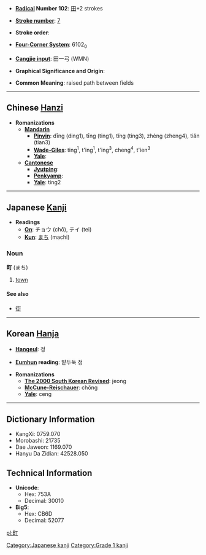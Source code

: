 * '''[[Wiktionary:Chinese radical index| Radical]] Number 102''': [[Wiktionary:Chinese radical index 田|田]]+2 strokes

* '''[[Wiktionary:Chinese total strokes index|Stroke number]]''': [[Wiktionary:Chinese total strokes index 7|7]]

* '''Stroke order''': 

* '''[[Wiktionary:Chinese four corner index|Four-Corner System]]''': 6102<sub>0</sub>

* '''[[Wiktionary:Chinese Cangjie index|Cangjie input]]''': 田一弓 (WMN)

* '''Graphical Significance and Origin''': 

* '''Common Meaning''': raised path between fields

----

== Chinese [[Hanzi]] ==

* '''Romanizations'''
** '''[[Mandarin]]'''
*** '''[[Pinyin]]''': dīng (ding1), tīng (ting1), tǐng (ting3), zhèng (zheng4), tiǎn (tian3)
*** '''[[Wade-Giles]]''': ting<sup>1</sup>, t'ing<sup>1</sup>, t'ing<sup>3</sup>, cheng<sup>4</sup>, t'ien<sup>3</sup>
*** '''[[Yale]]''': 
** '''[[Cantonese]]'''
*** '''[[Jyutping]]''':
*** '''[[Penkyamp]]''': 
*** '''[[Yale]]''': ting2


----

== Japanese [[Kanji]] ==

* '''Readings'''
** '''[[On]]''': チョウ (chō), テイ (tei)
** '''[[Kun]]''': [[まち]] (machi)

===Noun===
'''町''' (まち)

# [[town]]

====See also====
*[[街]]


----

== Korean [[Hanja]] ==

* '''[[Hangeul]]''': 정

* '''[[Eumhun]] reading''': 밭두둑 정

* '''Romanizations'''
** '''[[The 2000 South Korean Revised Romanization|The 2000 South Korean Revised]]''': jeong
** '''[[McCune-Reischauer]]''': chŏng
** '''[[Yale]]''': ceng

----

== Dictionary Information ==

* KangXi: 0759.070
* Morobashi: 21735
* Dae Jaweon: 1169.070
* Hanyu Da Zidian: 42528.050

== Technical Information ==

* '''Unicode''':
** Hex: 753A
** Decimal: 30010
* '''Big5''':
** Hex: CB6D
** Decimal: 52077

[[Category:Japanese kanji]]
[[Category:Grade 1 kanji]]

[[pl:町]]